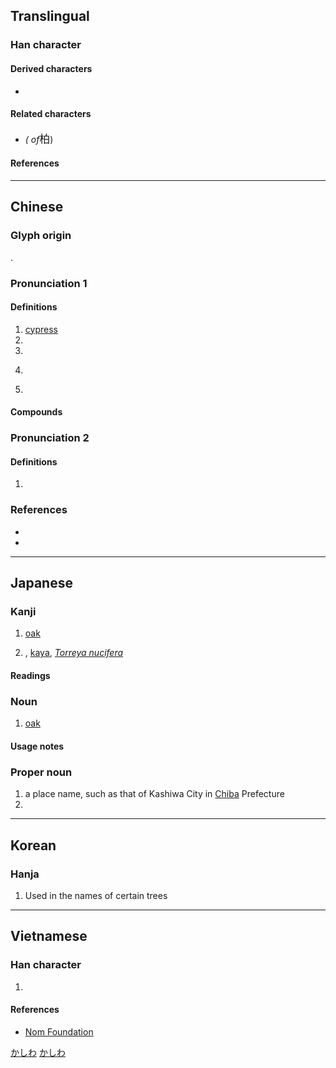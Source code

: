{{also|栢}}
{{character info}}
==Translingual==

===Han character===
{{stroke order|strokes=9}}
{{Han char|rn=75|rad=木|as=05|sn=9|four=46900|canj=DHA|ids=⿰木白}}

====Derived characters====
* {{l|mul|[[𫢾]], [[湐]], [[𬝌]]}}

====Related characters====
* {{l|mul|[[栢]]}} ''({{w|Variant Chinese character|Variant form}} of ''<big>柏</big>)

====References====
{{Han ref|kx=0518.220|dkj=14617|dj=0906.210|hdz=21185.030|uh=67CF}}

----

==Chinese==
{{zh-forms|alt=栢}}
{{zh-wp|zh:柏科|en:Cupressaceae}}

===Glyph origin===
{{Han etym}}
{{Han compound|木|t1=tree|白|ls=psc|c1=s|c2=p}}.

===Pronunciation 1===
{{zh-pron
|m=bǎi,bó,1nb=colloquial,1nc=standard in Mainland,1nd=variant in Taiwan,2nb=literary,2nc=standard in Mainland and Taiwan
|m_note=Mainland: bó - standard only in foreign names, e.g. {{zh-l|*柏林}}, {{zh-l|柏拉圖|tr=-}}; bǎi - used for other senses
|c=paak3,baak3
|h=pfs=pak
|mn=xm,qz,tw:peh/zz:peeh/xm,zz,tw:pek/qz:piak
|mn_note=peh/peeh - vernacular; pek/piak - literary
|mn-t=bêh4
|mc=y
|oc=y
|cat=n
}}

====Definitions====
{{zh-hanzi}}

# [[cypress]]
# {{zh-alt-form|伯}}
# {{zh-alt-form|迫}}
# {{zh-div|國}} {{place|zh|t=Bai|t2=Bo|a=an ancient|state|in modern|p/Henan}}
# {{surname|zh}}

====Compounds====
{{zh-der|側柏|刺柏|卷柏|扁柏|朱柏廬|東柏林|松柏|松柏之堅|松柏之壽|松柏之茂|松柏園|松柏後凋|松柏節操|松柏長青|柏京其|柏克|柏克萊|柏卡里|柏吉烏斯|柏塞麥|柏子|柏府|柏拉圖|柏木|柏木油|柏林|柏林劇團|柏林圍牆|柏林大學|柏林影展|柏林會議|柏林樂派|柏柏人|柏格曼|柏格森|柏梁臺|柏梁詩|柏梁體|柏樹|柏油|柏油紙|柏油路|柏濩|柏翳|柏臺|柏臺烏府|柏舟|柏舟之痛|柏舟之節|柏舟之誓|柏舟操|柏鄉縣|柏酒|柏金|柏青哥|柏頓|柏高|桂宮柏寢|檉柏|檜柏|歲寒松柏|玉柏|石刁柏|精忠柏|羅漢柏|西柏林|赫柏定律|都柏林|餐松啖柏|餐松食柏|龍柏|柏原|柏楊}}

===Pronunciation 2===
{{zh-pron
|m=bò,bó,1nb=standard in Mainland,2nb=standard in Taiwan
|c=baak3,paak3
|h=pfs=pak
|mn-t=bêh4
|cat=
}}

====Definitions====
{{zh-hanzi}}

# {{zh-alt-form|檗|dot=,}} {{zh-used|黃柏|nocap=1}}

===References===
* {{R:twedu|A01907}}
* {{R:yue:Hanzi}}

----

==Japanese==
{{wp|lang=ja}}

===Kanji===
{{ja-kanji|grade=|rs=木05}}

# [[oak]]
# {{qualifier|rare}} {{vern|Japanese nutmeg yew}}, [[kaya]], ''[[Torreya nucifera]]''

====Readings====
{{ja-readings
|goon=ひゃく
|kanon=はく
|kun=かしわ-, かえ-, かや-
|nanori=かい, かし
}}

===Noun===
{{ja-noun|かしわ|カシワ}}

# [[oak]]

====Usage notes====
{{U:ja:biology|カシワ}}

===Proper noun===
{{ja-pos|かしわ|proper}}

# a place name, such as that of Kashiwa City in [[Chiba]] Prefecture
# {{given name|ja|female|sort=かしわ}}

[[Category:ja:Cities|かしわ]]
[[Category:ja:Oaks|かしわ]]

----

==Korean==

===Hanja===
{{ko-hanja|hangeul=백|eumhun=|}}

# Used in the names of certain trees

----

==Vietnamese==

===Han character===
{{vi-hantu|rs=木05|[[bách]], [[bá]]}}

# {{rfdef|vi|sort=木05}}

====References====
* [http://nomfoundation.org/common/nom_details.php?codepoint=67CF Nom Foundation]